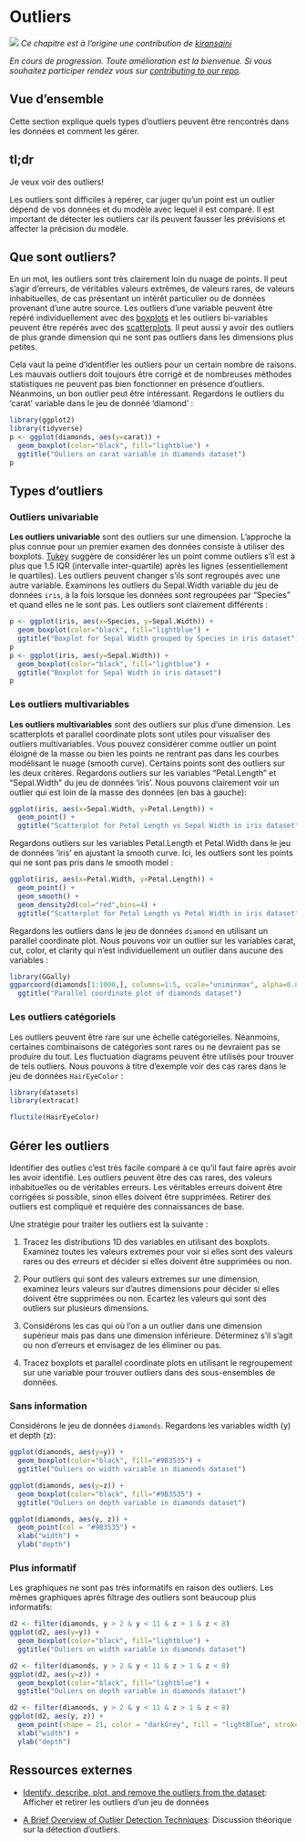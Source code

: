 # Outliers {#outliers}

![](images/banners/banner_outliers.png)
*Ce chapitre est à l'origine une contribution de  [	kiransaini](https://github.com/kiransaini){target="_blank"}*

*En cours de progression. Toute amélioration est la bienvenue. Si vous souhaitez participer rendez vous sur [contributing to our repo](contribute.html).*

## Vue d'ensemble

Cette section explique quels types d'outliers peuvent être rencontrés dans les données et comment les gérer.

## tl;dr

Je veux voir des outliers!

Les outliers sont difficiles à repérer, car juger qu'un point est un outlier dépend de vos données et du modèle avec lequel il est comparé. Il est important de détecter les outliers car ils peuvent fausser les prévisions et affecter la précision du modèle.

## Que sont outliers?

En un mot, les outliers sont très clairement loin du nuage de points. Il peut s'agir d'erreurs, de véritables valeurs extrêmes, de valeurs rares, de valeurs inhabituelles, de cas présentant un intérêt particulier ou de données provenant d'une autre source.
Les outliers d'une variable peuvent être repéré individuellement avec des [boxplots](box.html) et les outliers bi-variables peuvent être repérés avec des [scatterplots](scatter.html). Il peut aussi y avoir des outliers de plus grande dimension qui ne sont pas outliers dans les dimensions plus petites.

Cela vaut la peine d'identifier les outliers pour un certain nombre de raisons. Les mauvais outliers doit toujours être corrigé et de nombreuses méthodes statistiques ne peuvent pas bien fonctionner en présence d'outliers. Néanmoins, un bon outlier peut être intéressant. Regardons le outliers du 'carat' variable dans le jeu de donnéé 'diamond' :

```r

library(ggplot2)
library(tidyverse)
p <- ggplot(diamonds, aes(y=carat)) + 
  geom_boxplot(color="black", fill="lightblue") + 
  ggtitle("Ouliers on carat variable in diamonds dataset")
p

```

## Types d'outliers

### Outliers univariable
**Les outliers univariable** sont des outliers sur une dimension. L’approche la plus connue pour un premier examen des données consiste à utiliser des boxplots. [Tukey](https://en.wikipedia.org/wiki/John_Tukey){target="_blank"} suggère de considérer les un point comme outliers s'il est à plus que 1.5 IQR (intervalle inter-quartile) après les lignes (essentiellement le quartiles). Les outliers peuvent changer s’ils sont regroupés avec une autre variable. Examinons les outliers du Sepal.Width variable du jeu de données `iris`, à la fois lorsque les données sont regroupées par "Species" et quand elles ne le sont pas. Les outliers sont clairement différents :
```r

p <- ggplot(iris, aes(x=Species, y=Sepal.Width)) + 
  geom_boxplot(color="black", fill="lightblue") + 
  ggtitle("Boxplot for Sepal Width grouped by Species in iris dataset")
p
p <- ggplot(iris, aes(y=Sepal.Width)) + 
  geom_boxplot(color="black", fill="lightblue") + 
  ggtitle("Boxplot for Sepal Width in iris dataset")
p
```

### Les outliers multivariables
**Les outliers multivariables** sont des outliers sur plus d'une dimension. Les scatterplots et parallel coordinate plots sont utiles pour visualiser des outliers multivariables. Vous pouvez considérer comme outlier un point éloigné de la masse ou bien les points ne rentrant pas dans les courbes modélisant le nuage (smooth curve). Certains points sont des outliers sur les deux critères. Regardons outliers sur les variables "Petal.Length" et "Sepal.Width" du jeu de données 'iris'. Nous pouvons clairement voir un outlier qui est loin de la masse des données (en bas à gauche):
```r
ggplot(iris, aes(x=Sepal.Width, y=Petal.Length)) + 
  geom_point() +
  ggtitle("Scatterplot for Petal Length vs Sepal Width in iris dataset")

```

Regardons outliers sur les variables Petal.Length et Petal.Width dans le jeu de données 'iris' en ajustant la smooth curve. Ici, les outliers sont les points qui ne sont pas pris dans le smooth model :
```r
ggplot(iris, aes(x=Petal.Width, y=Petal.Length)) + 
  geom_point() + 
  geom_smooth() + 
  geom_density2d(col="red",bins=4) + 
  ggtitle("Scatterplot for Petal Length vs Petal Width in iris dataset")
```

Regardons les outliers dans le jeu de données `diamond` en utilisant un parallel coordinate plot. Nous pouvons voir un outlier sur les variables carat, cut, color, et clarity qui n'est individuellement un outlier dans aucune des variables :
```r
library(GGally)
ggparcoord(diamonds[1:1000,], columns=1:5, scale="uniminmax", alpha=0.8) + 
  ggtitle("Parallel coordinate plot of diamonds dataset")
```

### Les outliers catégoriels
Les outliers peuvent être rare sur une échelle catégorielles. Néanmoins, certaines combinaisons de catégories sont rares ou ne devraient pas se produire du tout. Les fluctuation diagrams peuvent être utilisés pour trouver de tels outliers. Nous pouvons à titre d'exemple voir des cas rares dans le jeu de données `HairEyeColor` :
```r
library(datasets)
library(extracat)

fluctile(HairEyeColor)
```

## Gérer les outliers

Identifier des outlies c'est très facile comparé à ce qu'il faut faire après avoir les avoir identifié. Les outliers peuvent être des cas rares, des valeurs inhabituelles ou de véritables erreurs. Les véritables erreurs doivent être corrigées si possible, sinon elles doivent être supprimées. Retirer des outliers est compliqué et requière des connaissances de base.

Une stratégie pour traiter les outliers est la suivante :

1. Tracez les distributions 1D des variables en utilisant des boxplots. Examinez toutes les valeurs extremes pour voir si elles sont des valeurs rares ou des erreurs et décider si elles doivent être supprimées ou non.

2. Pour outliers qui sont des valeurs extremes sur une dimension, examinez leurs valeurs sur d’autres dimensions pour décider si elles doivent être supprimées ou non. Ecartez les valeurs qui sont des outliers sur plusieurs dimensions.

3. Considérons les cas qui où l'on a un outlier dans une dimension supérieur mais pas dans une dimension inférieure. Déterminez s’il s’agit ou non d’erreurs et envisagez de les éliminer ou pas.

4. Tracez boxplots et parallel coordinate plots en utilisant le regroupement sur une variable pour trouver outliers dans des sous-ensembles de données.

### Sans information

Considérons le jeu de données `diamonds`. Regardons les variables width (y) et depth (z):
```r
ggplot(diamonds, aes(y=y)) + 
  geom_boxplot(color="black", fill="#9B3535") + 
  ggtitle("Ouliers on width variable in diamonds dataset")
```
```r
ggplot(diamonds, aes(y=z)) + 
  geom_boxplot(color="black", fill="#9B3535") + 
  ggtitle("Ouliers on depth variable in diamonds dataset")
```

```r
ggplot(diamonds, aes(y, z)) + 
  geom_point(col = "#9B3535") + 
  xlab("width") + 
  ylab("depth")
```

### Plus informatif
Les graphiques ne sont pas très informatifs en raison des outliers. Les mêmes graphiques après filtrage des outliers sont beaucoup plus informatifs:
```r
d2 <- filter(diamonds, y > 2 & y < 11 & z > 1 & z < 8)
ggplot(d2, aes(y=y)) + 
  geom_boxplot(color="black", fill="lightblue") + 
  ggtitle("Ouliers on width variable in diamonds dataset")
```
```r
d2 <- filter(diamonds, y > 2 & y < 11 & z > 1 & z < 8)
ggplot(d2, aes(y=z)) + 
  geom_boxplot(color="black", fill="lightblue") + 
  ggtitle("Ouliers on depth variable in diamonds dataset")
```
```r
d2 <- filter(diamonds, y > 2 & y < 11 & z > 1 & z < 8)
ggplot(d2, aes(y, z)) + 
  geom_point(shape = 21, color = "darkGrey", fill = "lightBlue", stroke = 0.1) + 
  xlab("width") + 
  ylab("depth")
```


## Ressources externes

- [Identify, describe, plot, and remove the outliers from the dataset](https://www.r-bloggers.com/identify-describe-plot-and-remove-the-outliers-from-the-dataset/){target="_blank"}: Afficher et retirer les outliers d'un jeu de données

- [A Brief Overview of Outlier Detection Techniques](https://towardsdatascience.com/a-brief-overview-of-outlier-detection-techniques-1e0b2c19e561){target="_blank"}: Discussion théorique sur la détection d'outliers.



